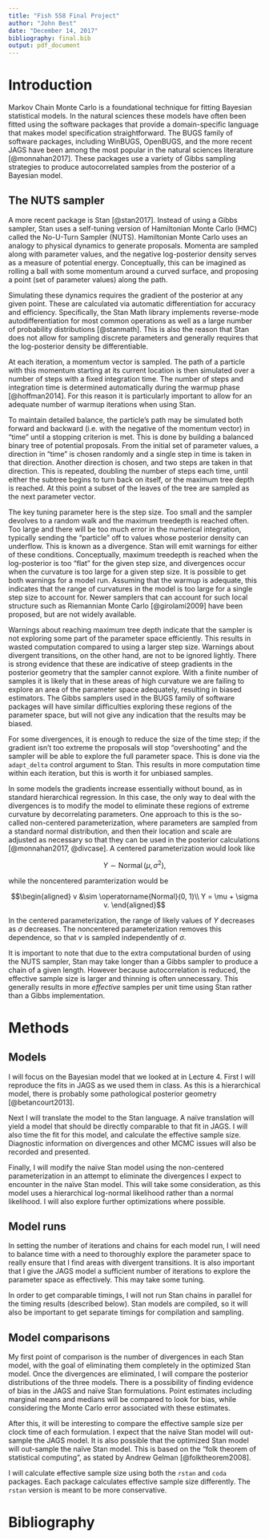 ```yaml
---
title: "Fish 558 Final Project"
author: "John Best"
date: "December 14, 2017"
bibliography: final.bib
output: pdf_document
---
```


# Introduction

Markov Chain Monte Carlo is a foundational technique for fitting Bayesian statistical models. In the natural sciences these models have often been fitted using the software packages that provide a domain-specific language that makes model specification straightforward. The BUGS family of software packages, including WinBUGS, OpenBUGS, and the more recent JAGS have been among the most popular in the natural sciences literature [@monnahan2017]. These packages use a variety of Gibbs sampling strategies to produce autocorrelated samples from the posterior of a Bayesian model.

## The NUTS sampler

A more recent package is Stan [@stan2017]. Instead of using a Gibbs sampler, Stan uses a self-tuning version of Hamiltonian Monte Carlo (HMC) called the No-U-Turn Sampler (NUTS). Hamiltonian Monte Carlo uses an analogy to physical dynamics to generate proposals. Momenta are sampled along with parameter values, and the negative log-posterior density serves as a measure of potential energy. Conceptually, this can be imagined as rolling a ball with some momentum around a curved surface, and proposing a point (set of parameter values) along the path.

Simulating these dynamics requires the gradient of the posterior at any given point. These are calculated via automatic differentiation for accuracy and efficiency. Specifically, the Stan Math library implements reverse-mode autodifferentiation for most common operations as well as a large number of probability distributions [@stanmath]. This is also the reason that Stan does not allow for sampling discrete parameters and generally requires that the log-posterior density be differentiable.

At each iteration, a momentum vector is sampled. The path of a particle with this momentum starting at its current location is then simulated over a number of steps with a fixed integration time. The number of steps and integration time is determined automatically during the warmup phase [@hoffman2014]. For this reason it is particularly important to allow for an adequate number of warmup iterations when using Stan.

To maintain detailed balance, the particle's path may be simulated both forward and backward (i.e. with the negative of the momentum vector) in "time" until a stopping criterion is met. This is done by building a balanced binary tree of potential proposals. From the initial set of parameter values, a direction in "time" is chosen randomly and a single step in time is taken in that direction. Another direction is chosen, and two steps are taken in that direction. This is repeated, doubling the number of steps each time, until either the subtree begins to turn back on itself, or the maximum tree depth is reached. At this point a subset of the leaves of the tree are sampled as the next parameter vector.

The key tuning parameter here is the step size. Too small and the sampler devolves to a random walk and the maximum treedepth is reached often. Too large and there will be too much error in the numerical integration, typically sending the "particle" off to values whose posterior density can underflow. This is known as a divergence. Stan will emit warnings for either of these conditions. Conceptually, maximum treedepth is reached when the log-posterior is too "flat" for the given step size, and divergences occur when the curvature is too large for a given step size. It is possible to get both warnings for a model run. Assuming that the warmup is adequate, this indicates that the range of curvatures in the model is too large for a single step size to account for. Newer samplers that can account for such local structure such as Riemannian Monte Carlo [@girolami2009] have been proposed, but are not widely available.

Warnings about reaching maximum tree depth indicate that the sampler is not exploring some part of the parameter space efficiently. This results in wasted computation compared to using a larger step size. Warnings about divergent transitions, on the other hand, are not to be ignored lightly. There is strong evidence that these are indicative of steep gradients in the posterior geometry that the sampler cannot explore. With a finite number of samples it is likely that in these areas of high curvature we are failing to explore an area of the parameter space adequately, resulting in biased estimators. The Gibbs samplers used in the BUGS family of software packages will have similar difficulties exploring these regions of the parameter space, but will not give any indication that the results may be biased.

For some divergences, it is enough to reduce the size of the time step; if the gradient isn't too extreme the proposals will stop "overshooting" and the sampler will be able to explore the full parameter space. This is done via the `adapt_delta` control argument to Stan. This results in more computation time within each iteration, but this is worth it for unbiased samples.

In some models the gradients increase essentially without bound, as in standard hierarchical regression. In this case, the only way to deal with the divergences is to modify the model to eliminate these regions of extreme curvature by decorrelating parameters. One approach to this is the so-called non-centered parameterization, where parameters are sampled from a standard normal distribution, and then their location and scale are adjusted as necessary so that they can be used in the posterior calculations [@monnahan2017, @divcase]. A centered parameterization would look like

$$Y \sim \operatorname{Normal}(\mu, \sigma^2),$$
 
 while the noncentered paramterization would be
 
 $$\begin{aligned}
 v &\sim \operatorname{Normal}(0, 1)\\
 Y = \mu + \sigma v.
 \end{aligned}$$
 
 In the centered parameterization, the range of likely values of $Y$ decreases as $\sigma$ decreases. The noncentered parameterization removes this dependence, so that $v$ is sampled independently of $\sigma$.

It is important to note that due to the extra computational burden of using the NUTS sampler, Stan may take longer than a Gibbs sampler to produce a chain of a given length. However because autocorrelation is reduced, the effective sample size is larger and thinning is often unnecessary. This generally results in more *effective* samples per unit time using Stan rather than a Gibbs implementation.

# Methods

## Models

I will focus on the Bayesian model that we looked at in Lecture 4. First I will reproduce the fits in JAGS as we used them in class. As this is a hierarchical model, there is probably some pathological posterior geometry [@betancourt2013].

Next I will translate the model to the Stan language. A naïve translation will yield a model that should be directly comparable to that fit in JAGS. I will also time the fit for this model, and calculate the effective sample size. Diagnostic information on divergences and other MCMC issues will also be recorded and presented.

Finally, I will modify the naïve Stan model using the non-centered parameterization in an attempt to eliminate the divergences I expect to encounter in the naïve Stan model. This will take some consideration, as this model uses a hierarchical log-normal likelihood rather than a normal likelihood. I will also explore further optimizations where possible.

## Model runs

In setting the number of iterations and chains for each model run, I will need to balance time with a need to thoroughly explore the parameter space to really ensure that I find areas with divergent transitions. It is also important that I give the JAGS model a sufficient number of iterations to explore the parameter space as effectively. This may take some tuning.

In order to get comparable timings, I will not run Stan chains in parallel for the timing results (described below). Stan models are compiled, so it will also be important to get separate timings for compilation and sampling.

## Model comparisons

My first point of comparison is the number of divergences in each Stan model, with the goal of eliminating them completely in the optimized Stan model. Once the divergences are eliminated, I will compare the posterior distributions of the three models. There is a possibility of finding evidence of bias in the JAGS and naïve Stan formulations. Point estimates including marginal means and medians will be compared to look for bias, while considering the Monte Carlo error associated with these estimates.

After this, it will be interesting to compare the effective sample size per clock time of each formulation. I expect that the naïve Stan model will out-sample the JAGS model. It is also possible that the optimized Stan model will out-sample the naïve Stan model. This is based on the "folk theorem of statistical computing", as stated by Andrew Gelman [@folktheorem2008].

I will calculate effective sample size using both the `rstan` and `coda` packages. Each package calculates effective sample size differently. The `rstan` version is meant to be more conservative.

# Bibliography
